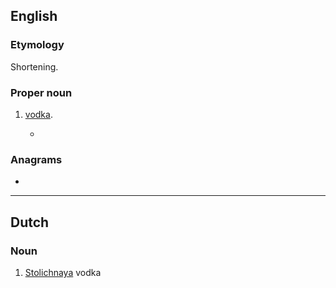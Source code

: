 ==English==
 

===Etymology===
Shortening.

===Proper noun===
{{en-proper noun}}

# {{lb|en|slang}} {{w|Stolichnaya}} [[vodka]].
#* {{quote-book|en|year=2020|author=[[w:Raven Leilani|Raven Leilani]]|title=[[w:Luster(novel)|Luster]]|publisher=Picador (2021)|page=36|passage=I pull some '''Stoli''' from underneath my bed and pour it into the one clean mug I have and we take turns drinking from it.}}

===Anagrams===
* {{anagrams|en|a=ilost|islot|lotis|toils}}

----

==Dutch==

===Noun===
{{nl-noun||-'s|Stolietje}}

# {{lb|nl|slang}} [[Stolichnaya]] vodka